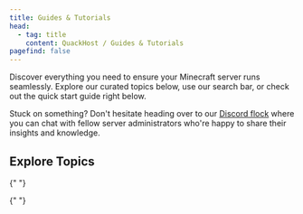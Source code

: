 ```yaml
---
title: Guides & Tutorials
head:
  - tag: title
    content: QuackHost / Guides & Tutorials
pagefind: false
---
```



Discover everything you need to ensure your Minecraft server runs seamlessly. Explore our curated topics below, use our search bar, or check out the quick start guide right below.

<LinkCard
  title="Quick Start Guide"
  href="/getting-started"
  description="Set up your first Minecraft server in minutes with our step-by-step guide"
/>

Stuck on something? Don't hesitate heading over to our [Discord flock](https://discord.gg/asMbYVQkWA) where you can chat with fellow server administrators who're happy to share their insights and knowledge.

## Explore Topics

<CardGrid>
  <LinkCard
    title="Account & Billing"
    href="/client-portal/index"
    description="Manage payments, view invoices, and update account details"
  />
  <LinkCard
    title="Plugin & Mod Library"
    href="/plugins"
    description="Enhance your server with carefully chosen plugins and mods"
  />

{" "}
<LinkCard
  title="World Builder's Guide"
  href="/worlds"
  description="Create, import, and manage your Minecraft worlds"
/>

{" "}
<LinkCard
  title="Performance Optimization"
  href="/performance"
  description="Expert tips to maximize server speed and stability"
/>

  <LinkCard
    title="Security Essentials"
    href="/security"
    description="Best practices for protecting your server and community"
  />
</CardGrid>
